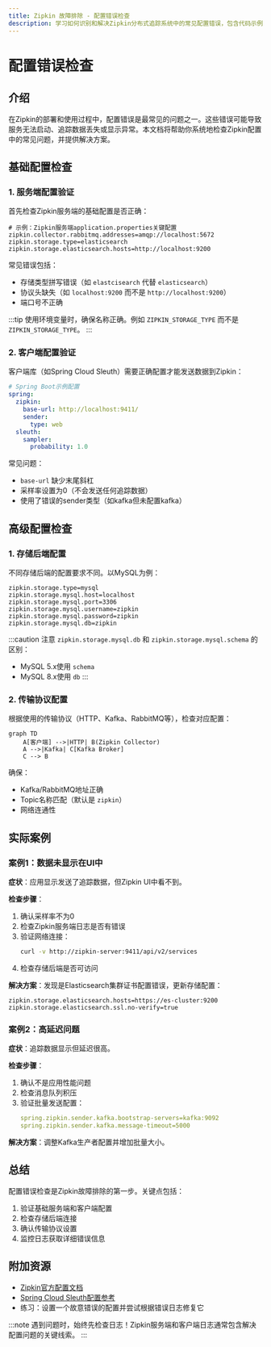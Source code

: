 ```yaml
---
title: Zipkin 故障排除 - 配置错误检查
description: 学习如何识别和解决Zipkin分布式追踪系统中的常见配置错误，包含代码示例和实际案例。
---
```


# 配置错误检查

## 介绍

在Zipkin的部署和使用过程中，配置错误是最常见的问题之一。这些错误可能导致服务无法启动、追踪数据丢失或显示异常。本文档将帮助你系统地检查Zipkin配置中的常见问题，并提供解决方案。

## 基础配置检查

### 1. 服务端配置验证

首先检查Zipkin服务端的基础配置是否正确：

```properties
# 示例：Zipkin服务端application.properties关键配置
zipkin.collector.rabbitmq.addresses=amqp://localhost:5672
zipkin.storage.type=elasticsearch
zipkin.storage.elasticsearch.hosts=http://localhost:9200
```

常见错误包括：
- 存储类型拼写错误（如 `elastcisearch` 代替 `elasticsearch`）
- 协议头缺失（如 `localhost:9200` 而不是 `http://localhost:9200`）
- 端口号不正确

:::tip
使用环境变量时，确保名称正确。例如 `ZIPKIN_STORAGE_TYPE` 而不是 `ZIPKIN_STORAGE_TYPE`。
:::

### 2. 客户端配置验证

客户端库（如Spring Cloud Sleuth）需要正确配置才能发送数据到Zipkin：

```yaml
# Spring Boot示例配置
spring:
  zipkin:
    base-url: http://localhost:9411/
    sender:
      type: web
  sleuth:
    sampler:
      probability: 1.0
```

常见问题：
- `base-url` 缺少末尾斜杠
- 采样率设置为0（不会发送任何追踪数据）
- 使用了错误的sender类型（如kafka但未配置kafka）

## 高级配置检查

### 1. 存储后端配置

不同存储后端的配置要求不同。以MySQL为例：

```properties
zipkin.storage.type=mysql
zipkin.storage.mysql.host=localhost
zipkin.storage.mysql.port=3306
zipkin.storage.mysql.username=zipkin
zipkin.storage.mysql.password=zipkin
zipkin.storage.mysql.db=zipkin
```

:::caution
注意 `zipkin.storage.mysql.db` 和 `zipkin.storage.mysql.schema` 的区别：
- MySQL 5.x使用 `schema`
- MySQL 8.x使用 `db`
:::

### 2. 传输协议配置

根据使用的传输协议（HTTP、Kafka、RabbitMQ等），检查对应配置：

```mermaid
graph TD
    A[客户端] -->|HTTP| B(Zipkin Collector)
    A -->|Kafka| C[Kafka Broker]
    C --> B
```

确保：
- Kafka/RabbitMQ地址正确
- Topic名称匹配（默认是 `zipkin`）
- 网络连通性

## 实际案例

### 案例1：数据未显示在UI中

**症状**：应用显示发送了追踪数据，但Zipkin UI中看不到。

**检查步骤**：
1. 确认采样率不为0
2. 检查Zipkin服务端日志是否有错误
3. 验证网络连接：
   ```bash
   curl -v http://zipkin-server:9411/api/v2/services
   ```
4. 检查存储后端是否可访问

**解决方案**：发现是Elasticsearch集群证书配置错误，更新存储配置：
```properties
zipkin.storage.elasticsearch.hosts=https://es-cluster:9200
zipkin.storage.elasticsearch.ssl.no-verify=true
```

### 案例2：高延迟问题

**症状**：追踪数据显示但延迟很高。

**检查步骤**：
1. 确认不是应用性能问题
2. 检查消息队列积压
3. 验证批量发送配置：
   ```yaml
   spring.zipkin.sender.kafka.bootstrap-servers=kafka:9092
   spring.zipkin.sender.kafka.message-timeout=5000
   ```

**解决方案**：调整Kafka生产者配置并增加批量大小。

## 总结

配置错误检查是Zipkin故障排除的第一步。关键点包括：

1. 验证基础服务端和客户端配置
2. 检查存储后端连接
3. 确认传输协议设置
4. 监控日志获取详细错误信息

## 附加资源

- [Zipkin官方配置文档](https://zipkin.io/pages/configuration.html)
- [Spring Cloud Sleuth配置参考](https://docs.spring.io/spring-cloud-sleuth/docs/current/reference/html/)
- 练习：设置一个故意错误的配置并尝试根据错误日志修复它

:::note
遇到问题时，始终先检查日志！Zipkin服务端和客户端日志通常包含解决配置问题的关键线索。
:::